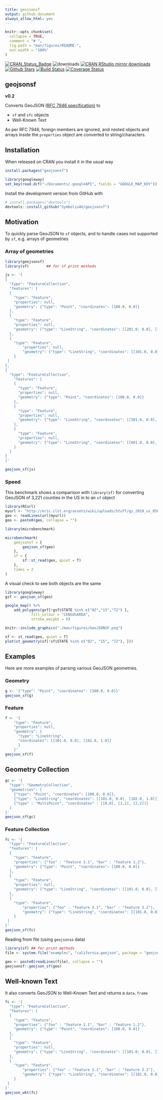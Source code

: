```yaml
---
title: geojsonsf
output: github_document
always_allow_html: yes
---
```



```r
knitr::opts_chunk$set(
  collapse = TRUE,
  comment = "# ",
  fig.path = "man/figures/README-",
  out.width = "100%"
)
```

[![CRAN_Status_Badge](http://www.r-pkg.org/badges/version/geojsonsf)](http://cran.r-project.org/package=geojsonsf)
![downloads](http://cranlogs.r-pkg.org/badges/grand-total/geojsonsf)
[![CRAN RStudio mirror downloads](http://cranlogs.r-pkg.org/badges/geojsonsf)](http://cran.r-project.org/web/packages/geojsonsf/index.html)
[![Github Stars](https://img.shields.io/github/stars/SymbolixAU/geojsonsf.svg?style=social&label=Github)](https://github.com/SymbolixAU/geojsonsf)
[![Build Status](https://travis-ci.org/SymbolixAU/geojsonsf.svg?branch=master)](https://travis-ci.org/SymbolixAU/geojsonsf)
[![Coverage Status](https://codecov.io/github/SymbolixAU/geojsonsf/coverage.svg?branch=master)](https://codecov.io/github/SymbolixAU/geojsonsf?branch=master)

## geojsonsf

**v0.2** 

Converts GeoJSON ([RFC 7946 specification)](https://tools.ietf.org/html/rfc7946#page-11) to 

- `sf` and `sfc` objects 
- Well-Known Text 

As per RFC 7946, foreign members are ignored, and nested objects and arrays inside the `properties` object are converted to string/characters. 


## Installation

When released on CRAN you install it in the usual way


```r
install.packages("geojsonsf")
```

```r
library(googleway)
set_key(read.dcf("~/Documents/.googleAPI", fields = "GOOGLE_MAP_KEY"))
```

Install the development version from GitHub with

```r
# install.packages("devtools")
devtools::install_github("SymbolixAU/geojsonsf")
```

## Motivation

To quickly parse GeoJSON to `sf` objects, and to handle cases not supported by `sf`, e.g. arrays of geometries

### Array of geometries

```r
library(geojsonsf)
library(sf)        ## for sf print methods

js <- '[
{
  "type": "FeatureCollection",
  "features": [
  {
    "type": "Feature",
    "properties": null,
    "geometry": {"type": "Point", "coordinates": [100.0, 0.0]}
  },
  {
    "type": "Feature",
    "properties": null,
    "geometry": {"type": "LineString", "coordinates": [[201.0, 0.0], [102.0, 1.0]]}
  },
  {
    "type": "Feature",
	    "properties": null,
	    "geometry": {"type": "LineString", "coordinates": [[301.0, 0.0], [102.0, 1.0]]}
	}
 ]
},
{
  "type": "FeatureCollection",
	"features": [
	{
	  "type": "Feature",
	  "properties": null,
	  "geometry": {"type": "Point", "coordinates": [100.0, 0.0]}
	},
	{
	  "type": "Feature",
	  "properties": null,
	  "geometry": {"type": "LineString", "coordinates": [[501.0, 0.0], [102.0, 1.0]]}
	},
	{
	  "type": "Feature",
	  "properties": null,
	  "geometry": {"type": "LineString", "coordinates": [[601.0, 0.0], [102.0, 1.0]]}
	}
  ]
}
]'

geojson_sf(js)

```

### Speed

This benchmark shows a comparison with `library(sf)` for converting GeoJSON of 3,221 counties in the US in to an `sf` object

```r
library(RCurl)
myurl <- "http://eric.clst.org/assets/wiki/uploads/Stuff/gz_2010_us_050_00_500k.json"
geo <- readLines(url(myurl))
geo <- paste0(geo, collapse = "")

library(microbenchmark)

microbenchmark(
	geojsonsf = {
		geojson_sf(geo)
	},
	sf = {
		sf::st_read(geo, quiet = T)
	},
	times = 2
)

```

A visual check to see both objects are the same

```r
library(googleway)
gsf <- geojson_sf(geo)

google_map() %>%
	add_polygons(gsf[!gsf$STATE %in% c("02","15","72") ], 
			fill_colour = "CENSUSAREA", 
			stroke_weight = 0)
```

```r
knitr::include_graphics("./man/figures/GeoJSONSF.png")
```

```r
sf <- st_read(geo, quiet = T)
plot(st_geometry(sf[!sf$STATE %in% c("02", "15", "72"), ]))
```


## Examples

Here are more examples of parsing various GeoJSON geometries. 

### Geometry
```r
g <- '{"type": "Point", "coordinates": [100.0, 0.0]}'
geojson_sf(g)
```

### Feature
```r
f <- '{
	"type": "Feature",
	"properties": null,
	"geometry": {
	  "type": "LineString", 
	  "coordinates": [[101.0, 0.0], [102.0, 1.0]]
	  }
	}'
geojson_sf(f)
```


## Geometry Collection

```r
gc <- '{
  "type": "GeometryCollection",
  "geometries": [
    {"type": "Point", "coordinates": [100.0, 0.0]},
    {"type": "LineString", "coordinates": [[101.0, 0.0], [102.0, 1.0]]},
    {"type" : "MultiPoint", "coordinates" : [[0,0], [1,1], [2,2]]}
  ]
}'
geojson_sf(gc)
```

### Feature Collection

```r
fc <- '{
  "type": "FeatureCollection",
  "features": [
  {
    "type": "Feature",
    "properties": {"foo" : "feature 1.1", "bar" : "feature 1.2"},
    "geometry": {"type": "Point", "coordinates": [100.0, 0.0]}
  },
  {
    "type": "Feature",
    "properties": null,
    "geometry": {"type": "LineString", "coordinates": [[101.0, 0.0], [102.0, 1.0]]}
  },
  {
    "type": "Feature",
	    "properties": {"foo" : "feature 3.1", "bar" : "feature 3.2"},
	    "geometry": {"type": "LineString", "coordinates": [[101.0, 0.0], [102.0, 1.0]]}
	}
 ]
}'
geojson_sf(fc)
```

Reading from file (using `geojsonio` data)

```r
library(sf) ## for print methods
file <- system.file("examples", "california.geojson", package = "geojsonio")

geo <- paste0(readLines(file), collapse = "")
geojsonsf::geojson_sf(geo)

```

## Well-known Text

It also converts GeoJSON to Well-Known Text and returns a `data.frame`


```r
fc <- '{
  "type": "FeatureCollection",
  "features": [
  {
    "type": "Feature",
    "properties": {"foo" : "feature 1.1", "bar" : "feature 1.2"},
    "geometry": {"type": "Point", "coordinates": [100.0, 0.0]}
  },
  {
    "type": "Feature",
    "properties": null,
    "geometry": {"type": "LineString", "coordinates": [[101.0, 0.0], [102.0, 1.0]]}
  },
  {
    "type": "Feature",
	    "properties": {"foo" : "feature 3.1", "bar" : "feature 3.2"},
	    "geometry": {"type": "LineString", "coordinates": [[101.0, 0.0], [102.0, 1.0]]}
	}
 ]
}'
geojson_wkt(fc)
```


